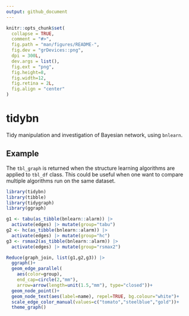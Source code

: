 ```yaml
---
output: github_document
---
```


<!-- README.md is generated from README.Rmd. Please edit that file -->

```r
knitr::opts_chunk$set(
  collapse = TRUE,
  comment = "#>",
  fig.path = "man/figures/README-",
  fig.dev = "grDevices::png",
  dpi = 300L,
  dev.args = list(),
  fig.ext = "png",
  fig.height=8,
  fig.width=12,
  fig.retina = 2L,
  fig.align = "center"
)
```

# tidybn

Tidy manipulation and investigation of Bayesian network, using `bnlearn`.

## Example

The `tbl_graph` is returned when the structure learning algorithms are applied to `tbl_df` class. This could be useful when one want to compare multiple algorithms run on the same dataset.

```r
library(tidybn)
library(tibble)
library(tidygraph)
library(ggraph)

g1 <- tabu(as_tibble(bnlearn::alarm)) |>
  activate(edges) |> mutate(group="tabu")
g2 <- hc(as_tibble(bnlearn::alarm)) |>
  activate(edges) |> mutate(group="hc")
g3 <- rsmax2(as_tibble(bnlearn::alarm)) |>
  activate(edges) |> mutate(group="rsmax2")

Reduce(graph_join, list(g1,g2,g3)) |>
  ggraph()+
  geom_edge_parallel(
    aes(color=group),
    end_cap=circle(2,"mm"),
    arrow=arrow(length=unit(1.5,"mm"), type="closed"))+
  geom_node_point()+
  geom_node_text(aes(label=name), repel=TRUE, bg.colour="white")+
  scale_edge_color_manual(values=c("tomato","steelblue","gold"))+
  theme_graph()
```